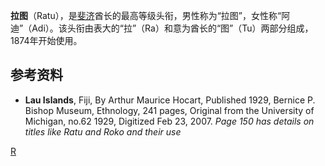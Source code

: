 '''拉图'''（Ratu），是[[斐济|斐济]]酋长的最高等级头衔，男性称为“拉图”，女性称“阿迪”（Adi）。该头衔由表大的“拉”（Ra）和意为酋长的“图”（Tu）两部分组成，1874年开始使用。

==参考资料==
* '''Lau Islands''', Fiji, By Arthur Maurice Hocart, Published 1929, Bernice P. Bishop Museum, Ethnology, 241 pages, Original from the University of Michigan, no.62 1929, Digitized Feb 23, 2007. ''Page 150 has details on titles like Ratu and Roko and their use''

{{fiji-stub}}
[[Category:斐济|R]]